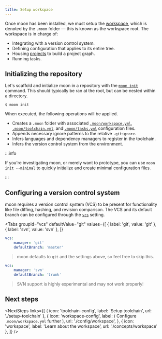 ```yaml
---
title: Setup workspace
---
```



<HeaderLabel text="2 min" />

Once moon has been installed, we must setup the [workspace](./concepts/workspace), which is denoted
by the `.moon` folder — this is known as the workspace root. The workspace is in charge of:

- Integrating with a version control system.
- Defining configuration that applies to its entire tree.
- Housing [projects](./concepts/project) to build a project graph.
- Running tasks.

## Initializing the repository

Let's scaffold and initialize moon in a repository with the [`moon init`](./commands/init) command.
This should typically be ran at the root, but can be nested within a directory.

```shell
$ moon init
```

When executed, the following operations will be applied.

- Creates a `.moon` folder with associated [`.moon/workspace.yml`](./config/workspace),
  [`.moon/toolchain.yml`](./config/toolchain), and [`.moon/tasks.yml`](./config/tasks) configuration
  files.
- Appends necessary ignore patterns to the relative `.gitignore`.
- Infers languages and dependency managers to register in the toolchain.
- Infers the version control system from the environment.

:::info

If you're investigating moon, or merely want to prototype, you can use `moon init --minimal` to
quickly initialize and create minimal configuration files.

:::

## Configuring a version control system

moon requires a version control system (VCS) to be present for functionality like file diffing,
hashing, and revision comparison. The VCS and its default branch can be configured through the
[`vcs`](./config/workspace#vcs) setting.

<Tabs
  groupId="vcs"
  defaultValue="git"
  values={[
    { label: 'git', value: 'git' },
    { label: 'svn', value: 'svn' },
  ]}
>
<TabItem value="git">

```yaml title=".moon/workspace.yml"
vcs:
	manager: 'git'
	defaultBranch: 'master'
```

> moon defaults to `git` and the settings above, so feel free to skip this.

</TabItem>
<TabItem value="svn">

```yaml title=".moon/workspace.yml"
vcs:
	manager: 'svn'
	defaultBranch: 'trunk'
```

> SVN support is highly experimental and may not work properly!

</TabItem>
</Tabs>

## Next steps

<NextSteps
  links={[
    { icon: 'toolchain-config', label: 'Setup toolchain', url: './setup-toolchain' },
    {
      icon: 'workspace-config',
      label: (
        <span>
          Configure <code>.moon/workspace.yml</code> further
        </span>
      ),
      url: './config/workspace',
    },
    { icon: 'workspace', label: 'Learn about the workspace', url: './concepts/workspace' },
  ]}
/>
